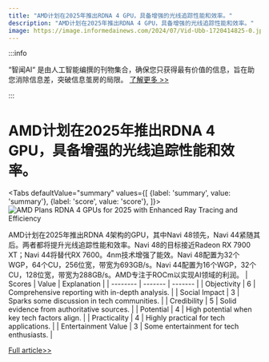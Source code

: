```yaml
---
title: "AMD计划在2025年推出RDNA 4 GPU，具备增强的光线追踪性能和效率。"
description: "AMD计划在2025年推出RDNA 4 GPU，具备增强的光线追踪性能和效率。"
image: https://image.informedainews.com/2024/07/Vid-Ubb-1720414825-0.jpg
---
```



:::info

“智闻AI“ 是由人工智能编撰的刊物集合，确保您只获得最有价值的信息，旨在助您消除信息差，突破信息茧房的局限。  [了解更多 >>](/)

:::

# AMD计划在2025年推出RDNA 4 GPU，具备增强的光线追踪性能和效率。


<Tabs
	defaultValue="summary"
	values={[
	{label: 'summary', value: 'summary'},
	{label: 'score', value: 'score'},
]}>
<TabItem value="summary">
<img
  src="https://image.informedainews.com/2024/07/Vid-Ubb-1720414825-0.jpg"
  alt="AMD Plans RDNA 4 GPUs for 2025 with Enhanced Ray Tracing and Efficiency"
/>



AMD计划在2025年推出RDNA 4架构的GPU，其中Navi 48领先，Navi 44紧随其后。两者都将提升光线追踪性能和效率。Navi 48的目标接近Radeon RX 7900 XT；Navi 44将替代RX 7600。4nm技术增强了能效。Navi 48配置为32个WGP，64个CU，256位宽，带宽为693GB/s。Navi 44配置为16个WGP，32个CU，128位宽，带宽为288GB/s。AMD专注于ROCm以实现AI领域的利润。
</TabItem>
<TabItem value="score">
	| Scores     | Value   | Explanation |
	| -------- | ------- | ------- |
	| Objectivity  | 6    | Comprehensive reporting with in-depth analysis.    |
	| Social Impact | 3     | Sparks some discussion in tech communities.    |
	| Credibility    | 5    | Solid evidence from authoritative sources.    |
	| Potential    | 4    | High potential when key tech factors align.    |
	| Practicality    | 4    | Highly practical for tech applications.    |
	| Entertainment Value    | 3    | Some entertainment for tech enthusiasts.    |
</TabItem>
</Tabs>

[Full article>>](https://www.cnbeta.com.tw/articles/tech/1437341.htm)
